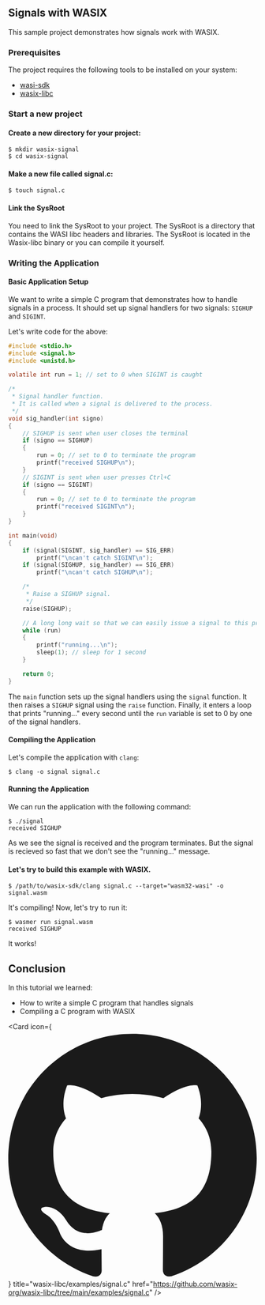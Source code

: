 
## Signals with WASIX

This sample project demonstrates how signals work with WASIX.

### Prerequisites

<CliVersionCallout />

The project requires the following tools to be installed on your system:

- [wasi-sdk](https://github.com/WebAssembly/wasi-sdk)
- [wasix-libc](https://github.com/wasix-org/wasix-libc)

<Steps>

### Start a new project

#### Create a new directory for your project:

```shell copy
$ mkdir wasix-signal
$ cd wasix-signal
```

#### Make a new file called signal.c:

```shell copy
$ touch signal.c
```

#### Link the SysRoot

<Callout type="info" emoji="ℹ️">
  You need to link the SysRoot to your project. The SysRoot is a directory that
  contains the WASI libc headers and libraries. The SysRoot is located in the
  Wasix-libc binary or you can compile it yourself.
</Callout>

### Writing the Application

#### Basic Application Setup

We want to write a simple C program that demonstrates how to handle signals in a process. It should set up signal handlers for two signals: `SIGHUP` and `SIGINT`.

Let's write code for the above:

```c copy filename="signal.c"
#include <stdio.h>
#include <signal.h>
#include <unistd.h>

volatile int run = 1; // set to 0 when SIGINT is caught

/*
 * Signal handler function.
 * It is called when a signal is delivered to the process.
 */
void sig_handler(int signo)
{
    // SIGHUP is sent when user closes the terminal
    if (signo == SIGHUP)
    {
        run = 0; // set to 0 to terminate the program
        printf("received SIGHUP\n");
    }
    // SIGINT is sent when user presses Ctrl+C
    if (signo == SIGINT)
    {
        run = 0; // set to 0 to terminate the program
        printf("received SIGINT\n");
    }
}

int main(void)
{
    if (signal(SIGINT, sig_handler) == SIG_ERR)
        printf("\ncan't catch SIGINT\n");
    if (signal(SIGHUP, sig_handler) == SIG_ERR)
        printf("\ncan't catch SIGHUP\n");

    /*
     * Raise a SIGHUP signal.
     */
    raise(SIGHUP);

    // A long long wait so that we can easily issue a signal to this process
    while (run)
    {
        printf("running...\n");
        sleep(1); // sleep for 1 second
    }

    return 0;
}
```

The `main` function sets up the signal handlers using the `signal` function. It then raises a `SIGHUP` signal using the `raise` function. Finally, it enters a loop that prints "running..." every second until the `run` variable is set to 0 by one of the signal handlers.

#### Compiling the Application

Let's compile the application with `clang`:

```shell
$ clang -o signal signal.c
```

#### Running the Application

We can run the application with the following command:

```shell
$ ./signal
received SIGHUP
```

As we see the signal is received and the program terminates. But the signal is recieved so fast that we don't see the "running..." message.

#### Let's try to build this example with WASIX.

```shell
$ /path/to/wasix-sdk/clang signal.c --target="wasm32-wasi" -o signal.wasm
```

It's compiling! Now, let's try to run it:

```shell
$ wasmer run signal.wasm
received SIGHUP
```

It works!

</Steps>

## Conclusion

In this tutorial we learned:

- How to write a simple C program that handles signals
- Compiling a C program with WASIX


<Card
  icon={
    <svg viewBox="0 0 24 24" className=" transform scale-[120%] mr-2">
      <path
        fill="currentColor"
        d="M12 .297c-6.63 0-12 5.373-12 12 0 5.303 3.438 9.8 8.205 11.385.6.113.82-.258.82-.577 0-.285-.01-1.04-.015-2.04-3.338.724-4.042-1.61-4.042-1.61C4.422 18.07 3.633 17.7 3.633 17.7c-1.087-.744.084-.729.084-.729 1.205.084 1.838 1.236 1.838 1.236 1.07 1.835 2.809 1.305 3.495.998.108-.776.417-1.305.76-1.605-2.665-.3-5.466-1.332-5.466-5.93 0-1.31.465-2.38 1.235-3.22-.135-.303-.54-1.523.105-3.176 0 0 1.005-.322 3.3 1.23.96-.267 1.98-.399 3-.405 1.02.006 2.04.138 3 .405 2.28-1.552 3.285-1.23 3.285-1.23.645 1.653.24 2.873.12 3.176.765.84 1.23 1.91 1.23 3.22 0 4.61-2.805 5.625-5.475 5.92.42.36.81 1.096.81 2.22 0 1.606-.015 2.896-.015 3.286 0 .315.21.69.825.57C20.565 22.092 24 17.592 24 12.297c0-6.627-5.373-12-12-12"
      />
    </svg>
  }
  title="wasix-libc/examples/signal.c"
  href="https://github.com/wasix-org/wasix-libc/tree/main/examples/signal.c"
/>
